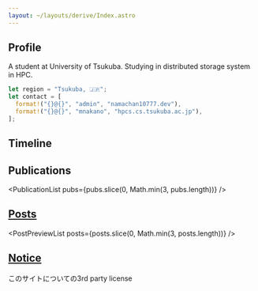 ```yaml
---
layout: ~/layouts/derive/Index.astro
---
```



<NameAndIcon links={links} />

## Profile

A student at University of Tsukuba. Studying in distributed storage system
in HPC.

```rust
let region = "Tsukuba, 🇯🇵";
let contact = [
  format!("{}@{}", "admin", "namachan10777.dev"),
  format!("{}@{}", "mnakano", "hpcs.cs.tsukuba.ac.jp"),
];
```

## Timeline

<Event events={events} />

## Publications

<PublicationList pubs={pubs.slice(0, Math.min(3, pubs.length))} />

## [Posts](/post/page/1)

<PostPreviewList posts={posts.slice(0, Math.min(3, posts.length))} />

## [Notice](/notice)

このサイトについての3rd party license
